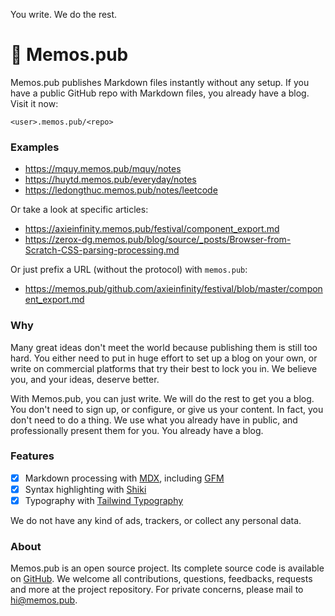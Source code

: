 
<Head>
	<title>memos.pub</title>
</Head>

<p className="lead">You write. We do the rest.</p>

# 📝 Memos.pub

Memos.pub publishes Markdown files instantly without any setup. If you have a
public GitHub repo with Markdown files, you already have a blog. Visit it now:

```
<user>.memos.pub/<repo>
```

### Examples

-   https://mquy.memos.pub/mquy/notes
-   https://huytd.memos.pub/everyday/notes
-   https://ledongthuc.memos.pub/notes/leetcode

Or take a look at specific articles:

-   https://axieinfinity.memos.pub/festival/component_export.md
-   https://zerox-dg.memos.pub/blog/source/_posts/Browser-from-Scratch-CSS-parsing-processing.md

Or just prefix a URL (without the protocol) with `memos.pub`:

-   https://memos.pub/github.com/axieinfinity/festival/blob/master/component_export.md

### Why

Many great ideas don't meet the world because publishing them is still too hard.
You either need to put in huge effort to set up a blog on your own, or write on
commercial platforms that try their best to lock you in. We believe you, and
your ideas, deserve better.

With Memos.pub, you can just write. We will do the rest to get you a blog. You
don't need to sign up, or configure, or give us your content. In fact, you don't
need to do a thing. We use what you already have in public, and professionally
present them for you. You already have a blog.

### Features

-   [x] Markdown processing with [MDX][mdx], including [GFM][gfm]
-   [x] Syntax highlighting with [Shiki](https://shiki.matsu.io)
-   [x] Typography with [Tailwind Typography][ttypo]

We do not have any kind of ads, trackers, or collect any personal data.

[gfm]: https://github.github.com/gfm/
[shiki]: https://shiki.matsu.io
[mdx]: https://mdxjs.com
[ttypo]: https://tailwindcss-typography.vercel.app

### About

Memos.pub is an open source project. Its complete source code is available on
[GitHub](gh). We welcome all contributions, questions, feedbacks, requests and
more at the project repository. For private concerns, please mail to
hi@memos.pub.

[gh]: http://github.com/thien-do/memos-pub
